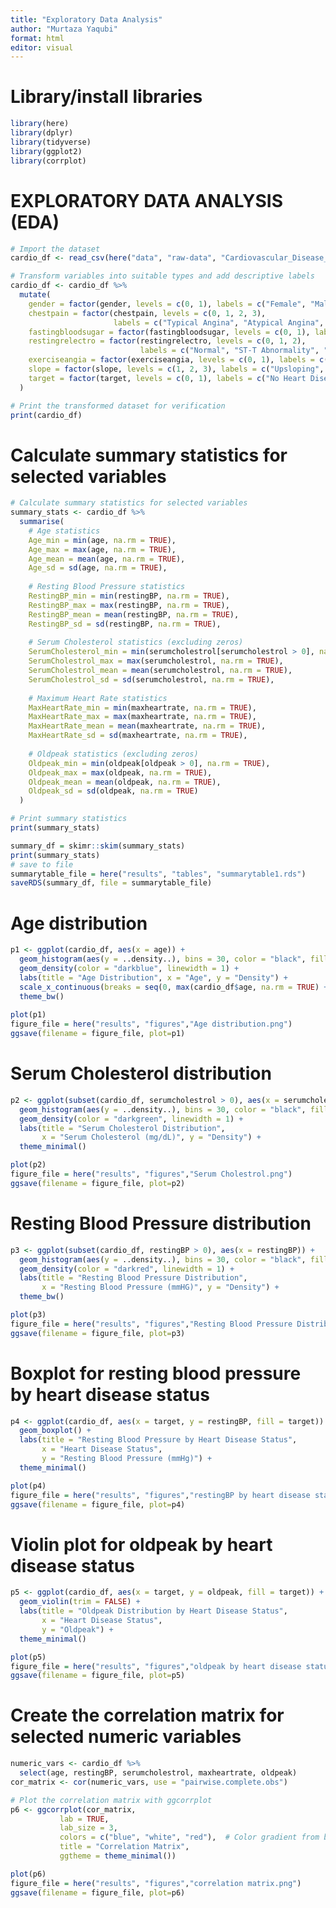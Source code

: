 ```yaml
---
title: "Exploratory Data Analysis"
author: "Murtaza Yaqubi"
format: html
editor: visual
---
```


# Library/install libraries

```r
library(here)
library(dplyr)
library(tidyverse)
library(ggplot2)
library(corrplot)
```

# EXPLORATORY DATA ANALYSIS (EDA)

```r
# Import the dataset
cardio_df <- read_csv(here("data", "raw-data", "Cardiovascular_Disease_Dataset.csv"))

# Transform variables into suitable types and add descriptive labels
cardio_df <- cardio_df %>%
  mutate(
    gender = factor(gender, levels = c(0, 1), labels = c("Female", "Male")), 
    chestpain = factor(chestpain, levels = c(0, 1, 2, 3),
                       labels = c("Typical Angina", "Atypical Angina", "Non-anginal Pain", "Asymptomatic")),
    fastingbloodsugar = factor(fastingbloodsugar, levels = c(0, 1), labels = c("False", "True")),
    restingrelectro = factor(restingrelectro, levels = c(0, 1, 2),
                             labels = c("Normal", "ST-T Abnormality", "Left Ventricular Hypertrophy")),
    exerciseangia = factor(exerciseangia, levels = c(0, 1), labels = c("No", "Yes")),
    slope = factor(slope, levels = c(1, 2, 3), labels = c("Upsloping", "Flat", "Downsloping")),
    target = factor(target, levels = c(0, 1), labels = c("No Heart Disease", "Heart Disease"))
  )

# Print the transformed dataset for verification
print(cardio_df)
```

# Calculate summary statistics for selected variables

```r
# Calculate summary statistics for selected variables
summary_stats <- cardio_df %>% 
  summarise(
    # Age statistics
    Age_min = min(age, na.rm = TRUE),
    Age_max = max(age, na.rm = TRUE),
    Age_mean = mean(age, na.rm = TRUE),
    Age_sd = sd(age, na.rm = TRUE),
    
    # Resting Blood Pressure statistics
    RestingBP_min = min(restingBP, na.rm = TRUE),
    RestingBP_max = max(restingBP, na.rm = TRUE),
    RestingBP_mean = mean(restingBP, na.rm = TRUE),
    RestingBP_sd = sd(restingBP, na.rm = TRUE),
    
    # Serum Cholesterol statistics (excluding zeros)
    SerumCholesterol_min = min(serumcholestrol[serumcholestrol > 0], na.rm = TRUE),
    SerumCholestrol_max = max(serumcholestrol, na.rm = TRUE),
    SerumCholestrol_mean = mean(serumcholestrol, na.rm = TRUE),
    SerumCholestrol_sd = sd(serumcholestrol, na.rm = TRUE),
    
    # Maximum Heart Rate statistics
    MaxHeartRate_min = min(maxheartrate, na.rm = TRUE),
    MaxHeartRate_max = max(maxheartrate, na.rm = TRUE),
    MaxHeartRate_mean = mean(maxheartrate, na.rm = TRUE),
    MaxHeartRate_sd = sd(maxheartrate, na.rm = TRUE),
    
    # Oldpeak statistics (excluding zeros)
    Oldpeak_min = min(oldpeak[oldpeak > 0], na.rm = TRUE),
    Oldpeak_max = max(oldpeak, na.rm = TRUE),
    Oldpeak_mean = mean(oldpeak, na.rm = TRUE),
    Oldpeak_sd = sd(oldpeak, na.rm = TRUE)
  )

# Print summary statistics
print(summary_stats)

summary_df = skimr::skim(summary_stats)
print(summary_stats)
# save to file
summarytable_file = here("results", "tables", "summarytable1.rds")
saveRDS(summary_df, file = summarytable_file)
```

# Age distribution

```r
p1 <- ggplot(cardio_df, aes(x = age)) +
  geom_histogram(aes(y = ..density..), bins = 30, color = "black", fill = "steelblue", alpha = 0.5) +
  geom_density(color = "darkblue", linewidth = 1) +
  labs(title = "Age Distribution", x = "Age", y = "Density") +
  scale_x_continuous(breaks = seq(0, max(cardio_df$age, na.rm = TRUE) + 10, by = 10)) +
  theme_bw()
  
plot(p1)
figure_file = here("results", "figures","Age distribution.png")
ggsave(filename = figure_file, plot=p1) 
```

# Serum Cholesterol distribution

```r
p2 <- ggplot(subset(cardio_df, serumcholestrol > 0), aes(x = serumcholestrol)) +
  geom_histogram(aes(y = ..density..), bins = 30, color = "black", fill = "forestgreen", alpha = 0.5) +
  geom_density(color = "darkgreen", linewidth = 1) +
  labs(title = "Serum Cholesterol Distribution", 
       x = "Serum Cholesterol (mg/dL)", y = "Density") +
  theme_minimal()

plot(p2)
figure_file = here("results", "figures","Serum Cholestrol.png")
ggsave(filename = figure_file, plot=p2) 
```

# Resting Blood Pressure distribution

```r
p3 <- ggplot(subset(cardio_df, restingBP > 0), aes(x = restingBP)) +
  geom_histogram(aes(y = ..density..), bins = 30, color = "black", fill = "maroon", alpha = 0.5) +
  geom_density(color = "darkred", linewidth = 1) +
  labs(title = "Resting Blood Pressure Distribution", 
       x = "Resting Blood Pressure (mmHG)", y = "Density") +
  theme_bw()

plot(p3)
figure_file = here("results", "figures","Resting Blood Pressure Distribution.png")
ggsave(filename = figure_file, plot=p3) 
```

# Boxplot for resting blood pressure by heart disease status

```r
p4 <- ggplot(cardio_df, aes(x = target, y = restingBP, fill = target)) +
  geom_boxplot() +
  labs(title = "Resting Blood Pressure by Heart Disease Status",
       x = "Heart Disease Status",
       y = "Resting Blood Pressure (mmHg)") +
  theme_minimal()

plot(p4)
figure_file = here("results", "figures","restingBP by heart disease status.png")
ggsave(filename = figure_file, plot=p4) 
```

# Violin plot for oldpeak by heart disease status

```r
p5 <- ggplot(cardio_df, aes(x = target, y = oldpeak, fill = target)) +
  geom_violin(trim = FALSE) +
  labs(title = "Oldpeak Distribution by Heart Disease Status",
       x = "Heart Disease Status",
       y = "Oldpeak") +
  theme_minimal()

plot(p5)
figure_file = here("results", "figures","oldpeak by heart disease status.png")
ggsave(filename = figure_file, plot=p5)
```

# Create the correlation matrix for selected numeric variables

```r
numeric_vars <- cardio_df %>% 
  select(age, restingBP, serumcholestrol, maxheartrate, oldpeak)
cor_matrix <- cor(numeric_vars, use = "pairwise.complete.obs")

# Plot the correlation matrix with ggcorrplot
p6 <- ggcorrplot(cor_matrix, 
           lab = TRUE,                         
           lab_size = 3,                       
           colors = c("blue", "white", "red"),  # Color gradient from blue (negative) to red (positive)
           title = "Correlation Matrix", 
           ggtheme = theme_minimal()) 

plot(p6)
figure_file = here("results", "figures","correlation matrix.png")
ggsave(filename = figure_file, plot=p6) 
```
